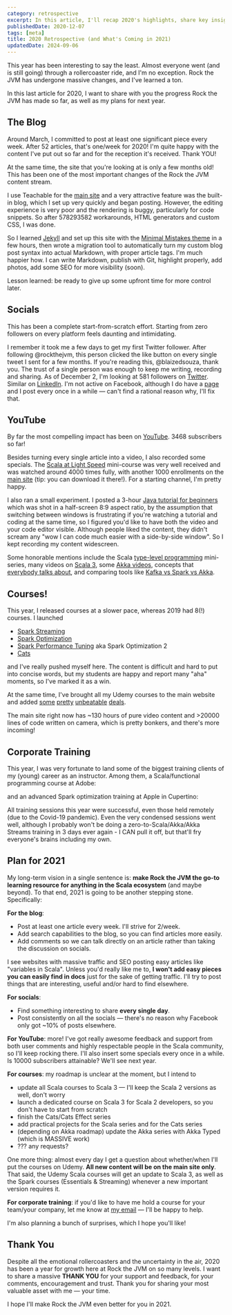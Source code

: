 ```yaml
---
category: retrospective
excerpt: In this article, I'll recap 2020's highlights, share key insights and achievements, and unveil exciting plans for the future of Rock the JVM
publishedDate: 2020-12-07
tags: [meta]
title: 2020 Retrospective (and What's Coming in 2021)
updatedDate: 2024-09-06
---
```



This year has been interesting to say the least. Almost everyone went (and is still going) through a rollercoaster ride, and I'm no exception. Rock the JVM has undergone massive changes, and I've learned a ton.

In this last article for 2020, I want to share with you the progress Rock the JVM has made so far, as well as my plans for next year.

## The Blog

Around March, I committed to post at least one significant piece every week. After 52 articles, that's one/week for 2020! I'm quite happy with the content I've put out so far and for the reception it's received. Thank YOU!

At the same time, the site that you're looking at is only a few months old! This has been one of the most important changes of the Rock the JVM content stream.

I use Teachable for the [main site](/) and a very attractive feature was the built-in blog, which I set up very quickly and began posting. However, the editing experience is very poor and the rendering is buggy, particularly for code snippets. So after 578293582 workarounds, HTML generators and custom CSS, I was done.

So I learned [Jekyll](https://jekyllrb.com) and set up this site with the [Minimal Mistakes theme](https://mmistakes.github.io) in a few hours, then wrote a migration tool to automatically turn my custom blog post syntax into actual Markdown, with proper article tags. I'm much happier how. I can write Markdown, publish with Git, highlight properly, add photos, add some SEO for more visibility (soon).

Lesson learned: be ready to give up some upfront time for more control later.

## Socials

This has been a complete start-from-scratch effort. Starting from zero followers on every platform feels daunting and intimidating.

I remember it took me a few days to get my first Twitter follower. After following @rockthejvm, this person clicked the like button on every single tweet I sent for a few months. If you're reading this, @blaizedsouza, thank you. The trust of a single person was enough to keep me writing, recording and sharing. As of December 2, I'm looking at 581 followers on <a href={site.socials.twitter.url} target="_blank" rel="noreferrer">Twitter</a>. Similar on <a href={site.socials.linkedin.url} target="_blank" rel="noreferrer">LinkedIn</a>. I'm not active on Facebook, although I do have a <a href={site.socials.facebook.url} target="_blank" rel="noreferrer">page</a> and I post every once in a while &mdash; can't find a rational reason why, I'll fix that.

## YouTube

By far the most compelling impact has been on <a href={site.socials.youtube.url} target="_blank" rel="noreferrer">YouTube</a>. 3468 subscribers so far!

Besides turning every single article into a video, I also recorded some specials. The [Scala at Light Speed](https://www.youtube.com/watch?v=-8V6bMjThNo&list=PLmtsMNDRU0BxryRX4wiwrTZ661xcp6VPM&ab_channel=RocktheJVM) mini-course was very well received and was watched around 4000 times fully, with another 1000 enrollments on the [main site](/courses/scala-at-light-speed) (tip: you can download it there!). For a starting channel, I'm pretty happy.

I also ran a small experiment. I posted a 3-hour [Java tutorial for beginners](https://www.youtube.com/watch?v=sjGjoDiD2F8&list=PLmtsMNDRU0Bw2dU_Kg_h2SM79afD-pPNh&ab_channel=RocktheJVM) which was shot in a half-screen 8:9 aspect ratio, by the assumption that switching between windows is frustrating if you're watching a tutorial and coding at the same time, so I figured you'd like to have both the video and your code editor visible. Although people liked the content, they didn't scream any "wow I can code much easier with a side-by-side window". So I kept recording my content widescreen.

Some honorable mentions include the Scala [type-level programming](https://www.youtube.com/watch?v=qwUYqv6lKtQ&list=PLmtsMNDRU0ByOQoz6lnihh6CtMrErNax7) mini-series, many videos on [Scala 3](https://www.youtube.com/watch?v=orTmm6OMaLw&list=PLmtsMNDRU0BwsVUbhsH2HMqDMPNhQ0HPc), some [Akka videos](https://www.youtube.com/watch?v=Agze0Ule5_0), concepts that [everybody talks about](https://www.youtube.com/watch?v=UaSXx-oObf4), and comparing tools like [Kafka vs Spark vs Akka](https://www.youtube.com/watch?v=UaSXx-oObf4).

## Courses!

This year, I released courses at a slower pace, whereas 2019 had 8(!) courses. I launched

- [Spark Streaming](/courses/spark-streaming)
- [Spark Optimization](/courses/spark-optimization)
- [Spark Performance Tuning](/courses/spark-performance-tuning) aka Spark Optimization 2
- [Cats](/courses/cats)

and I've really pushed myself here. The content is difficult and hard to put into concise words, but my students are happy and report many "aha" moments, so I've marked it as a win.

At the same time, I've brought all my Udemy courses to the main website and added [some](/courses/the-scala-bundle) [pretty](/courses/the-akka-pekko-bundle) [unbeatable](/courses/the-spark-bundle) [deals](/memberships).

The main site right now has ~130 hours of pure video content and >20000 lines of code written on camera, which is pretty bonkers, and there's more incoming!

## Corporate Training

This year, I was very fortunate to land some of the biggest training clients of my (young) career as an instructor. Among them, a Scala/functional programming course at Adobe:

<LinkPreview id="https://www.linkedin.com/embed/feed/update/urn:li:share:6625787434913402881" />

and an advanced Spark optimization training at Apple in Cupertino:

<LinkPreview id="https://www.linkedin.com/embed/feed/update/urn:li:ugcPost:6631073474788028416" />

All training sessions this year were successful, even those held remotely (due to the Covid-19 pandemic). Even the very condensed sessions went well, although I probably won't be doing a zero-to-Scala/Akka/Akka Streams training in 3 days ever again - I CAN pull it off, but that'll fry everyone's brains including my own.

## Plan for 2021

My long-term vision in a single sentence is: **make Rock the JVM the go-to learning resource for anything in the Scala ecosystem** (and maybe beyond). To that end, 2021 is going to be another stepping stone. Specifically:

**For the blog**:

- Post at least one article every week. I'll strive for 2/week.
- Add search capabilities to the blog, so you can find articles more easily.
- Add comments so we can talk directly on an article rather than taking the discussion on socials.

I see websites with massive traffic and SEO posting easy articles like "variables in Scala". Unless you'd really like me to, **I won't add easy pieces you can easily find in docs** just for the sake of getting traffic. I'll try to post things that are interesting, useful and/or hard to find elsewhere.

**For socials**:

- Find something interesting to share **every single day**.
- Post consistently on all the socials &mdash; there's no reason why Facebook only got ~10% of posts elsewhere.

**For YouTube**: more! I've got really awesome feedback and support from both user comments and highly respectable people in the Scala community, so I'll keep rocking there. I'll also insert some specials every once in a while. Is 10000 subscribers attainable? We'll see next year.

**For courses**: my roadmap is unclear at the moment, but I intend to

- update all Scala courses to Scala 3 &mdash; I'll keep the Scala 2 versions as well, don't worry
- launch a dedicated course on Scala 3 for Scala 2 developers, so you don't have to start from scratch
- finish the Cats/Cats Effect series
- add practical projects for the Scala series and for the Cats series
- (depending on Akka roadmap) update the Akka series with Akka Typed (which is MASSIVE work)
- ??? any requests?

One more thing: almost every day I get a question about whether/when I'll put the courses on Udemy. **All new content will be on the main site only**. That said, the Udemy Scala courses will get an update to Scala 3, as well as the Spark courses (Essentials & Streaming) whenever a new important version requires it.

**For corporate training**: if you'd like to have me hold a course for your team/your company, let me know at <a href={site.socials.email.url} target="_blank" rel="noreferrer">my email</a> &mdash; I'll be happy to help.

I'm also planning a bunch of surprises, which I hope you'll like!

## Thank You

Despite all the emotional rollercoasters and the uncertainty in the air, 2020 has been a year for growth here at Rock the JVM on so many levels. I want to share a massive **THANK YOU** for your support and feedback, for your comments, encouragement and trust. Thank you for sharing your most valuable asset with me &mdash; your time.

I hope I'll make Rock the JVM even better for you in 2021.
